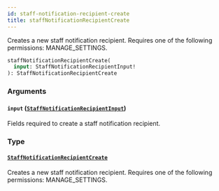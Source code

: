 ```yaml
---
id: staff-notification-recipient-create
title: staffNotificationRecipientCreate
---
```



Creates a new staff notification recipient. Requires one of the following permissions: MANAGE_SETTINGS.

```graphql
staffNotificationRecipientCreate(
  input: StaffNotificationRecipientInput!
): StaffNotificationRecipientCreate
```


### Arguments

#### `input` ([`StaffNotificationRecipientInput`](../../../developer/api-reference/inputs/staff-notification-recipient-input))

Fields required to create a staff notification recipient.


### Type

#### [`StaffNotificationRecipientCreate`](../../../developer/api-reference/objects/staff-notification-recipient-create) 

Creates a new staff notification recipient. Requires one of the following permissions: MANAGE_SETTINGS.




